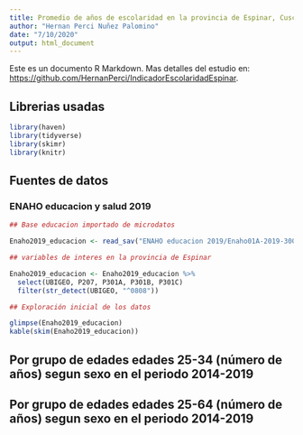 ```yaml
---
title: Promedio de años de escolaridad en la provincia de Espinar, Cusco.
author: "Hernan Perci Nuñez Palomino"
date: "7/10/2020"
output: html_document
---
```


Este es un documento R Markdown. Mas detalles del estudio en:  <https://github.com/HernanPerci/IndicadorEscolaridadEspinar>.

## Librerias usadas


```r

library(haven)
library(tidyverse)
library(skimr)
library(knitr)

```


## Fuentes de datos

### ENAHO educacion y salud 2019


```r

## Base educacion importado de microdatos

Enaho2019_educacion <- read_sav("ENAHO educacion 2019/Enaho01A-2019-300.sav")

```


```r

## variables de interes en la provincia de Espinar

Enaho2019_educacion <- Enaho2019_educacion %>%
  select(UBIGEO, P207, P301A, P301B, P301C)
  filter(str_detect(UBIGEO, "^0808"))

```


```r

## Exploración inicial de los datos

glimpse(Enaho2019_educacion)
kable(skim(Enaho2019_educacion))

```


## Por grupo de edades edades 25-34 (número de años) segun sexo en el periodo 2014-2019



## Por grupo de edades edades 25-64 (número de años) segun sexo en el periodo 2014-2019


